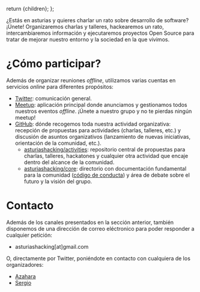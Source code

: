 
  return <Page>{children}</Page>;
};

¿Estás en asturias y quieres charlar un rato sobre desarrollo de software? ¡Únete! Organizaremos charlas y talleres, hackearemos un rato, intercambiaremos información y ejecutaremos proyectos Open Source para tratar de mejorar nuestro entorno y la sociedad en la que vivimos.

# ¿Cómo participar?

Además de organizar reuniones _offline_, utilizamos varias cuentas en servicios _online_ para diferentes propósitos:

- [Twitter](https://twitter.com/asturiashacking): comunicación general.
- [Meetup](https://meetup.com/asturiashacking): aplicación principal donde anunciamos y gestionamos todos nuestros eventos _offline_. ¡Únete a nuestro grupo y no te pierdas ningún meetup!
- [GitHub](https://github.com/asturiashacking): dónde recogemos toda nuestra actividad organizativa: recepción de propuestas para actividades (charlas, talleres, etc.) y discusión de asuntos organizativos (lanzamiento de nuevas iniciativas, orientación de la comunidad, etc.).
  - [asturiashacking/activities](https://github.com/asturiashacking/activities): repositorio central de propuestas para charlas, talleres, hackatones y cualquier otra actividad que encaje dentro del alcance de la comunidad.
  - [asturiashacking/core](https://github.com/asturiashacking/core): directorio con documentación fundamental para la comunidad ([código de conducta](https://github.com/asturiashacking/core/blob/master/coc/CODE_OF_CONDUCT.md)) y área de debate sobre el futuro y la visión del grupo.

# Contacto

Además de los canales presentados en la sección anterior, también disponemos de una dirección de correo eléctronico para poder responder a cualquier petición:

- asturiashacking[at]gmail.com

O, directamente por Twitter, poniéndote en contacto con cualquiera de los organizadores:

- [Azahara](https://twitter.com/azahara_fergui)
- [Sergio](https://twitter.com/codecoolture)
